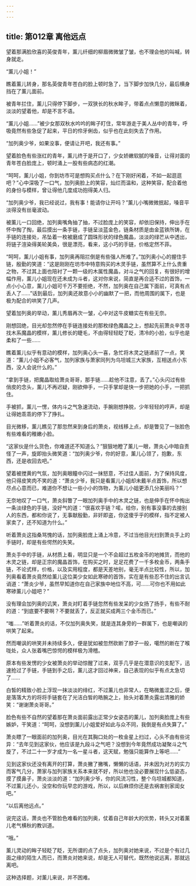 ```yaml
---
---
---
```

title: 第012章 离他远点
---



望着那满脸欣喜的英俊青年，薰儿纤细的柳眉微微皱了皱，也不理会他的叫喊，转身就走。

“薰儿小姐！”

瞧着薰儿转身，那名英俊青年苍白的脸上顿时急了，当下脚步加快几分，最后横身挡在了薰儿面前。

被青年拦住，薰儿只得停下脚步，一双狭长的秋水眸子，带着点点懒意的微眯着，淡淡的望着他，却是不言不语。

“薰儿小姐……”被少女那双秋水吟吟的眸子盯住，常年游走于美人丛中的青年，呼吸竟然有些急促了起来，平日的伶牙俐齿，似乎也在此刻失去了作用。

“加列奥少爷，如果没事，便请让开吧，我还有事。”

望着脸色有些涨红的青年，薰儿终于是开口了，少女娇嫩软腻的嗓音，让得对面的青年苍白脸庞上，顿时涌上一股有些病态的红潮。

“呵呵，薰儿小姐，你到坊市可是想购买点什么？在下刚好闲着，不如一起逛逛吧？”心中深吸了一口气，加列奥脸上的笑容，灿烂而温和，这种笑容，配合着他的身份与模样，曾让得他几度成功抱得美人归。

“加列奥少爷，我已经说过，我有事！能请你让开吗？”薰儿小嘴微微抿起，嗓音平淡得没有丝毫波动。

被薰儿一口回绝，加列奥嘴角抽了抽，不过脸庞上的笑容，却依旧保持，伸出手在怀中掏了掏，最后摸出一条手链，手链呈淡蓝金色，链条材质是由金蓝铁所铸，在手链的连接处，吊坠着一枚被磨成了圆珠形状的绿色魔晶，淡淡的绿芒从中透出，将链子渲染得美轮美奂，很是漂亮，看来，这小巧的手链，价格定然不菲。

“呵呵，薰儿小姐有事，加列奥再阻拦倒是有些强人所难了。”加列奥小心的握住手链，殷勤的笑道：“这是刚刚在坊市中特意购买的木灵手链，虽然算不上什么贵重之物，不过其上面也陪衬了一颗一级的木属性魔晶，对斗之气的回复，有很好的增幅作用，薰儿小姐现在还未成为斗者，这对你来说，简直是再合适不过的首饰，一点小小心意，薰儿小姐可千万不要拒绝，不然，加列奥在自己属下面前，可真有点丢人了……”话到最后，加列奥还故意小小的幽默了一把，而他周围的属下，也是极为配合的哄笑了几声。

望着加列奥的举动，薰儿秀眉再次一皱，心中对这牛皮糖实在有些无奈。

刚想回绝，目光却忽然停在手链连接处的那枚绿色魔晶之上，想起先前萧炎辛苦寻找木系魔晶的模样，薰儿修长的睫毛，不由得轻轻眨了眨，清冷的小脸，似乎也是柔和了一些……

瞧着薰儿似乎有意动的模样，加列奥心头一喜，急忙将木灵之链递前了一点，笑道：“薰儿小姐不必客气，加列家族与萧家同列为乌坦城三大家族，互相送点小东西，没人会说什么的。”

“拿到手链，把魔晶取给萧炎哥哥，那手链……趁他不注意，丢了。”心头闪过有些俏皮的念头，薰儿不再迟疑，刚欲伸手，一只手掌却是快一步把她的小手，一把抓住。

手被抓，薰儿一愣，体内斗之气急速流动，手腕刚想挣脱，少年轻轻的哼声，却是让得她乖乖的停下了挣扎。

目光微移，薰儿瞧见了那忽然来到身后的萧炎，视线移上点，却是瞥见了一张脸色有些难看的稚嫩小脸。

“这家伙是什么货色，你难道还不知道么？”狠狠地瞪了薰儿一眼，萧炎心中暗自责怪了一声，旋即抬头微笑道：“加列奥少爷，你的好意，薰儿心领了，抱歉，东西，还是收回去吧。”

望着被搅黄的气氛，加列奥眼瞳中闪过一抹怒意，不过佳人面前，为了保持风度，他只得皮笑肉不笑的道：“萧炎少爷，我只是看薰儿小姐却未戴半点首饰，所以想尽点心意而已，难道你不想让一些小小的饰物，为薰儿小姐更添几分美丽吗？”

无奈地叹了一口气，萧炎斜瞥了一眼加列奥手中的木灵之链，也是伸手在怀中掏出一条淡绿色的手链，没好气的道：“很喜欢手链？喏，给你，别有事没事的去接别人的东西，都和你说了，无事献殷勤，非奸即盗，你这傻乎乎的模样，指不定被人家卖了，还不知道为什么。”

听着萧炎这指桑骂愧的话，加列奥脸庞上涌上冷意，不过当他目光扫到萧炎手上的手链时，却是有些愕然的失笑。

萧炎手中的手链，从材质上看，明显只是一个不会超过五枚金币的地摊货，而他的木灵之链，却是正宗的魔晶首饰，在购买之时，足足花费了一千多枚金币，两条手链，不论式样，价格，以及实用程度，都是天差地别，毫无半点比较性，所以，加列奥看着萧炎竟然给薰儿这位美少女如此寒碜的首饰，实在是有些忍不住的出言讥诮道：“萧炎少爷，虽然早知道你在自己家族中地位不高，可……可你也不用如此寒碜薰儿小姐吧？”

没有理会加列奥的讥笑，萧炎对盯着手链忽然有些发呆的少女扬了扬手，有些不耐的道：“到底要不要啊？不要就丢了，反正就买成两三个金币而已。”

“嗤……”听着萧炎的话，不仅加列奥失笑，就是连其身旁的一群属下，也是嘲讽的哄笑了起来。

然而嘲讽的哄笑并未持续多久，便是犹如被忽然砍断了脖子一般，噶然的断在了喉咙处，众人张着嘴巴惊愕的模样极为滑稽。

原本有些发愣的少女被萧炎的举动惊醒了过来，双手几乎是在潜意识的支配下，迅速抢过了手链，手链到手之后，薰儿这才回过神来，自己表现的似乎有点太急切了……

白皙的精致小脸上浮现一抹淡淡的绯红，不过薰儿也非常人，在略微羞涩之后，便是落落大方的将将手链套在了光洁白皙的皓腕之上，抬头对着萧炎露出清雅的娇笑：“谢谢萧炎哥哥。”

脸色有些不自然的望着那在萧炎面前露出正常少女姿态的薰儿，加列奥脸庞上有些嫉妒，干笑道：“呵呵，没想到薰儿小姐爱好如此与众不同，我倒是有点失算了。”

萧炎瞟了一眼面前的加列奥，目光在其胸口处的一枚金星上扫过，心头不由有些诧异：“去年见到这家伙，他应该是九段斗之气吧？没想到今年竟然成功凝聚斗之气旋了，不过二十一岁才成为一名一星斗者，这天赋，勉强只能算作上等吧……”

见到这家伙还没有离开的打算，萧炎撇了撇嘴，懒懒的话语，并未因为对方的实力而客气几分，萧家与加列家族关系本来就不好，所以他也没必要展现什么低姿态，摸了摸鼻子，萧炎淡淡的道：“加列奥少爷，你的风流习性，整个乌坦城都知道，不过薰儿还小，没空和你玩早恋的游戏，所以，以后麻烦你还是去祸害别家闺女吧。”

“以后离他远点。”

说完这话，萧炎也不管脸色难看的加列奥，仗着自己年龄大的优势，转头又对着薰儿老气横秋的教训道。

“哦。”

薰儿灵动的眸子轻眨了眨，无所谓的点了点头，加列奥对她来说，不过是个有过几面之缘的陌生人而已，而萧炎对她来说，却是无人可替代，既然他说远离，那就远离吧。

这种选择题，对薰儿来说，并不困难。
